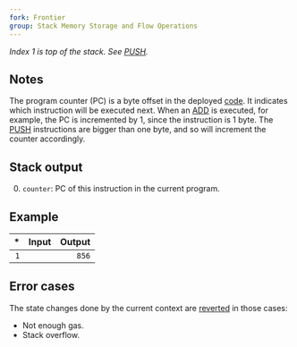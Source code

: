 ```yaml
---
fork: Frontier
group: Stack Memory Storage and Flow Operations
---
```


*Index 1 is top of the stack. See [PUSH](/#60).*

## Notes

The program counter (PC) is a byte offset in the deployed [code](/about). It indicates which instruction will be executed next. When an [ADD](/#01) is executed, for example, the PC is incremented by 1, since the instruction is 1 byte. The [PUSH](/#60) instructions are bigger than one byte, and so will increment the counter accordingly.

## Stack output

0. `counter`: PC of this instruction in the current program.

## Example

| * | Input | Output |
|--:|------:|-------:|
| `1` | | `856` |

## Error cases

The state changes done by the current context are [reverted](#FD) in those cases:
- Not enough gas.
- Stack overflow.
